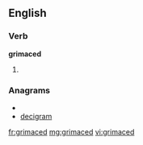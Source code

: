 ==English==

===Verb===
'''grimaced'''

# {{past of|[[grimace]]}}

===Anagrams===
* {{alphagram|acdegimr}}
* [[decigram#English|decigram]]

[[fr:grimaced]]
[[mg:grimaced]]
[[vi:grimaced]]